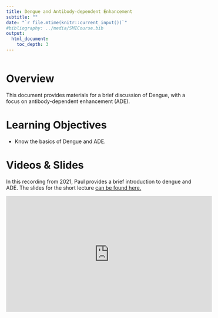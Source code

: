 ---
title: Dengue and Antibody-dependent Enhancement
subtitle: ""
date: "`r file.mtime(knitr::current_input())`"
#bibliography: ../media/SMICourse.bib
output: 
  html_document:
    toc_depth: 3
---

```{r, echo = FALSE}
 
```


# Overview
This document provides materials for a brief discussion of Dengue, with a focus on antibody-dependent enhancement (ADE).

# Learning Objectives
* Know the basics of Dengue and ADE.

# Videos & Slides

In this recording from 2021, Paul provides a brief introduction to dengue and ADE. The slides for the short lecture [can be found here.](./slides/2021_Dengue_and_ADE.pdf)

<p>
<iframe width="560" height="315" src="https://www.youtube.com/embed/xHO7ZUKZaOs" frameborder="0" allow="accelerometer; autoplay; encrypted-media; gyroscope; picture-in-picture" allowfullscreen></iframe>
</p>


